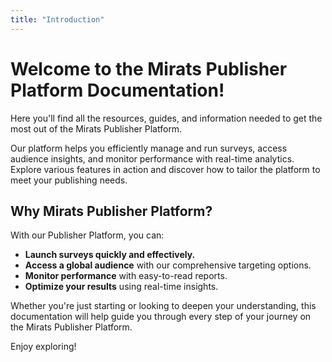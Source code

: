 ```yaml
---
title: "Introduction"
---
```


# Welcome to the Mirats Publisher Platform Documentation!

Here you'll find all the resources, guides, and information needed to get the most out of the Mirats Publisher Platform.

Our platform helps you efficiently manage and run surveys, access audience insights, and monitor performance with real-time analytics. Explore various features in action and discover how to tailor the platform to meet your publishing needs.

## Why Mirats Publisher Platform?

With our Publisher Platform, you can:

- **Launch surveys quickly and effectively.**
- **Access a global audience** with our comprehensive targeting options.
- **Monitor performance** with easy-to-read reports.
- **Optimize your results** using real-time insights.

Whether you're just starting or looking to deepen your understanding, this documentation will help guide you through every step of your journey on the Mirats Publisher Platform.

Enjoy exploring!
